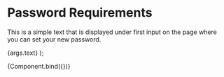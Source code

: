
<Meta title="Elements/Password Requirements" component={PasswordRequirements} />

# Password Requirements

This is a simple text that is displayed under first input on the page where you can set your new password.

  <PasswordRequirements>{args.text}</PasswordRequirements>
);

<Canvas>
  <Story
    name="Password Requirements"
    args={{
      text:
        "Password must be at least 12 characters long and contain a lowercase and an uppercase letter",
    }}
  >
    {Component.bind({})}
  </Story>
</Canvas>
